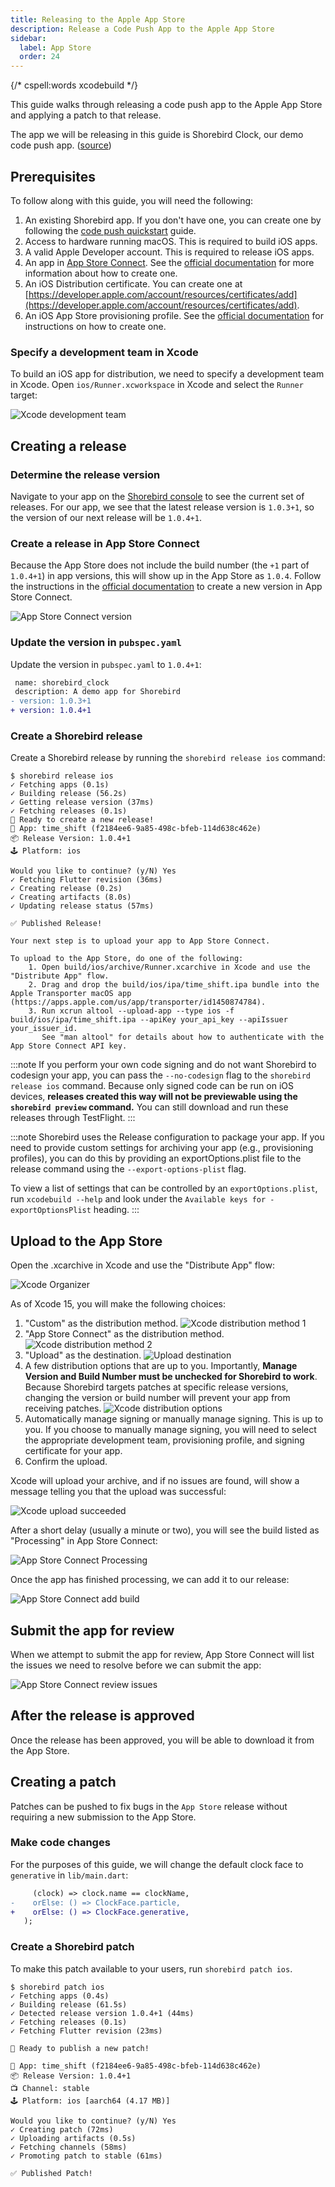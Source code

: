 ```yaml
---
title: Releasing to the Apple App Store
description: Release a Code Push App to the Apple App Store
sidebar:
  label: App Store
  order: 24
---
```


{/* cspell:words xcodebuild */}

This guide walks through releasing a code push app to the Apple App Store and
applying a patch to that release.

The app we will be releasing in this guide is Shorebird Clock, our demo code
push app. ([source](https://github.com/shorebirdtech/time_shift/))

## Prerequisites

To follow along with this guide, you will need the following:

1. An existing Shorebird app. If you don't have one, you can create one by
   following the [code push quickstart](/) guide.
1. Access to hardware running macOS. This is required to build iOS apps.
1. A valid Apple Developer account. This is required to release iOS apps.
1. An app in [App Store Connect](https://appstoreconnect.apple.com/). See the
   [official documentation](https://developer.apple.com/help/app-store-connect/create-an-app-record/add-a-new-app)
   for more information about how to create one.
1. An iOS Distribution certificate. You can create one at
   [https://developer.apple.com/account/resources/certificates/add](https://developer.apple.com/account/resources/certificates/add).
1. An iOS App Store provisioning profile. See the
   [official documentation](https://developer.apple.com/help/account/manage-provisioning-profiles/create-an-app-store-provisioning-profile)
   for instructions on how to create one.

### Specify a development team in Xcode

To build an iOS app for distribution, we need to specify a development team in
Xcode. Open `ios/Runner.xcworkspace` in Xcode and select the `Runner` target:

![Xcode development team](https://github.com/shorebirdtech/docs/assets/581764/786b1def-6198-4be0-90ac-d307e9b1a289)

## Creating a release

### Determine the release version

Navigate to your app on the [Shorebird console](https://console.shorebird.dev/)
to see the current set of releases. For our app, we see that the latest release
version is `1.0.3+1`, so the version of our next release will be `1.0.4+1`.

### Create a release in App Store Connect

Because the App Store does not include the build number (the `+1` part of
`1.0.4+1`) in app versions, this will show up in the App Store as `1.0.4`.
Follow the instructions in the
[official documentation](https://developer.apple.com/help/app-store-connect/update-your-app/create-a-new-version)
to create a new version in App Store Connect.

![App Store Connect version](https://github.com/shorebirdtech/docs/assets/581764/549a42ac-0202-4c72-a9a9-d0196a0308b6)

### Update the version in `pubspec.yaml`

Update the version in `pubspec.yaml` to `1.0.4+1`:

```diff
 name: shorebird_clock
 description: A demo app for Shorebird
- version: 1.0.3+1
+ version: 1.0.4+1
```

### Create a Shorebird release

Create a Shorebird release by running the `shorebird release ios` command:

```
$ shorebird release ios
✓ Fetching apps (0.1s)
✓ Building release (56.2s)
✓ Getting release version (37ms)
✓ Fetching releases (0.1s)
🚀 Ready to create a new release!
📱 App: time_shift (f2184ee6-9a85-498c-bfeb-114d638c462e)
📦 Release Version: 1.0.4+1
🕹️ Platform: ios

Would you like to continue? (y/N) Yes
✓ Fetching Flutter revision (36ms)
✓ Creating release (0.2s)
✓ Creating artifacts (8.0s)
✓ Updating release status (57ms)

✅ Published Release!

Your next step is to upload your app to App Store Connect.

To upload to the App Store, do one of the following:
    1. Open build/ios/archive/Runner.xcarchive in Xcode and use the "Distribute App" flow.
    2. Drag and drop the build/ios/ipa/time_shift.ipa bundle into the Apple Transporter macOS app (https://apps.apple.com/us/app/transporter/id1450874784).
    3. Run xcrun altool --upload-app --type ios -f build/ios/ipa/time_shift.ipa --apiKey your_api_key --apiIssuer your_issuer_id.
       See "man altool" for details about how to authenticate with the App Store Connect API key.
```

:::note If you perform your own code signing and do not want Shorebird to
codesign your app, you can pass the `--no-codesign` flag to the
`shorebird release ios` command. Because only signed code can be run on iOS
devices, **releases created this way will not be previewable using the
`shorebird preview` command.** You can still download and run these releases
through TestFlight. :::

:::note Shorebird uses the Release configuration to package your app. If you
need to provide custom settings for archiving your app (e.g., provisioning
profiles), you can do this by providing an exportOptions.plist file to the
release command using the `--export-options-plist` flag.

To view a list of settings that can be controlled by an `exportOptions.plist`,
run `xcodebuild --help` and look under the
`Available keys for -exportOptionsPlist` heading. :::

## Upload to the App Store

Open the .xcarchive in Xcode and use the "Distribute App" flow:

![Xcode Organizer](https://github.com/shorebirdtech/shorebird/assets/581764/eafebdee-0e26-410a-8997-4eed056d4b6d)

As of Xcode 15, you will make the following choices:

1. "Custom" as the distribution method.
   ![Xcode distribution method 1](https://github.com/shorebirdtech/docs/assets/581764/8b049b0b-d6f5-419e-a91f-511923997f50)
1. "App Store Connect" as the distribution method.
   ![Xcode distribution method 2](https://github.com/shorebirdtech/docs/assets/581764/4fd6821a-80b4-4a35-b081-e8f97c59b8a2)
1. "Upload" as the destination.
   ![Upload destination](https://github.com/shorebirdtech/docs/assets/581764/f05c3603-c045-4662-84ad-c0a218e7145b)
1. A few distribution options that are up to you. Importantly, **Manage Version
   and Build Number must be unchecked for Shorebird to work**. Because Shorebird
   targets patches at specific release versions, changing the version or build
   number will prevent your app from receiving patches.
   ![Xcode distribution options](https://github.com/shorebirdtech/shorebird/assets/581764/c6ae0857-7ad8-4a8f-ae8b-55d05d52f3b3)
1. Automatically manage signing or manually manage signing. This is up to you.
   If you choose to manually manage signing, you will need to select the
   appropriate development team, provisioning profile, and signing certificate
   for your app.
1. Confirm the upload.

Xcode will upload your archive, and if no issues are found, will show a message
telling you that the upload was successful:

![Xcode upload succeeded](https://github.com/shorebirdtech/shorebird/assets/581764/678354e5-a445-4c55-94fc-7608ff0b241d)

After a short delay (usually a minute or two), you will see the build listed as
"Processing" in App Store Connect:

![App Store Connect Processing](https://github.com/shorebirdtech/docs/assets/581764/a87cdb31-9f8d-4838-b21b-38a3dbf9dcd1)

Once the app has finished processing, we can add it to our release:

![App Store Connect add build](https://github.com/shorebirdtech/docs/assets/581764/da2f1253-610b-4ee5-abb4-7c088da1631c)

## Submit the app for review

When we attempt to submit the app for review, App Store Connect will list the
issues we need to resolve before we can submit the app:

![App Store Connect review issues](https://github.com/shorebirdtech/docs/assets/581764/576459e0-3212-4ead-8388-eabb3b01c68a)

## After the release is approved

Once the release has been approved, you will be able to download it from the App
Store.

## Creating a patch

Patches can be pushed to fix bugs in the `App Store` release without requiring a
new submission to the App Store.

### Make code changes

For the purposes of this guide, we will change the default clock face to
`generative` in `lib/main.dart`:

```diff
     (clock) => clock.name == clockName,
-    orElse: () => ClockFace.particle,
+    orElse: () => ClockFace.generative,
   );
```

### Create a Shorebird patch

To make this patch available to your users, run `shorebird patch ios`.

```
$ shorebird patch ios
✓ Fetching apps (0.4s)
✓ Building release (61.5s)
✓ Detected release version 1.0.4+1 (44ms)
✓ Fetching releases (0.1s)
✓ Fetching Flutter revision (23ms)

🚀 Ready to publish a new patch!

📱 App: time_shift (f2184ee6-9a85-498c-bfeb-114d638c462e)
📦 Release Version: 1.0.4+1
📺 Channel: stable
🕹️ Platform: ios [aarch64 (4.17 MB)]

Would you like to continue? (y/N) Yes
✓ Creating patch (72ms)
✓ Uploading artifacts (0.5s)
✓ Fetching channels (58ms)
✓ Promoting patch to stable (61ms)

✅ Published Patch!
```
